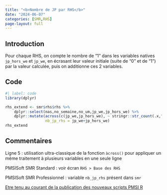 ```yaml
---
title: "<b>Nombre de JP par RHS</b>"
date: "2024-06-07"
categories: [SMR,RHS]
page-layout: full
---
```


## Introduction  

Pour chaque RHS, on compte le nombre de "1" dans les variables natives `jp_hors_we` et `jp_we`, en écrasant leur valeur initiale (suite de "0" et de "1") par la valeur calculée, puis on additionne ces 2 variables.  

## Code  

```r
#| label: code
library(dplyr)

rhs_extend <- smr$rhs$rhs %>% 
    dplyr::select(nas,no_semaine,no_um,jp_we,jp_hors_we) %>% 
    dplyr::mutate(across(c(jp_we,jp_hors_we), ~ stringr::str_count(.x,"1")),
                  nb_jp_rhs = jp_we+jp_hors_we)
rhs_extend
```

## Commentaires  

Ligne 5 : utilisation ultra-classique de la fonction `àcross()` pour appliquer un même traitement à plusieurs variables en une seule ligne   

PMSISoft SMR Standard : voir écran `RHS > Base des RHS`  

PMSISoft SMR Professionnel : variable `nb_jp_rhs` présent dans `smr`  

[Etre tenu au courant de la publication des nouveaux scripts PMSI R](http://www.lespmsi.com/scripts-pmsi-r/){target="_blank"}  
